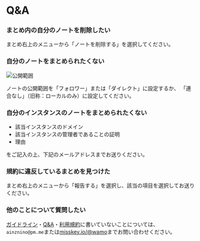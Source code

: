 # Q&A

### まとめ内の自分のノートを削除したい

まとめ右上のメニューから「ノートを削除する」を選択してください。

### 自分のノートをまとめられたくない

![公開範囲](/img/visibility.png)

ノートの公開範囲を「フォロワー」または「ダイレクト」に設定するか、
「連合なし」（旧称：ローカルのみ）に設定してください。

### 自分のインスタンスのノートをまとめられたくない

* 該当インスタンスのドメイン
* 該当インスタンスの管理者であることの証明
* 理由

をご記入の上、下記のメールアドレスまでお送りください。

### 規約に違反しているまとめを見つけた

まとめ右上のメニューから「報告する」を選択し、該当の項目を選択してお送りください。

### 他のことについて質問したい

[ガイドライン](/user/guideline)・[Q&A](/user/qna)・[利用規約](/tos)に書いていないことについては、
`ainznino@pm.me`または[misskey.io/@wamo](https://misskey.io/@wamo)までお問い合わせください。
